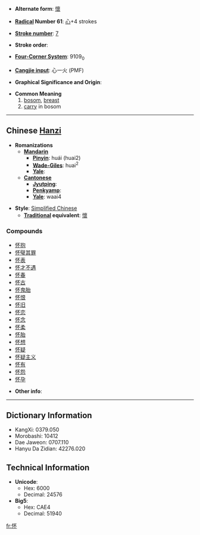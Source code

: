 * '''Alternate form''': [[懷]]

* '''[[Wiktionary:Chinese radical index| Radical]] Number 61''': [[Wiktionary:Chinese radical index 心|心]]+4 strokes

* '''[[Wiktionary:Chinese total strokes index|Stroke number]]''': [[Wiktionary:Chinese total strokes index 7|7]]

* '''Stroke order''': 

* '''[[Wiktionary:Chinese four corner index|Four-Corner System]]''': 9109<sub>0</sub>

* '''[[Wiktionary:Chinese Cangjie index|Cangjie input]]''': 心一火 (PMF)

* '''Graphical Significance and Origin''': 

* '''Common Meaning'''
*#[[bosom]], [[breast]]
*# [[carry]] in bosom

----

== Chinese [[Hanzi]] ==

* '''Romanizations'''
** '''[[Mandarin]]'''
*** '''[[Pinyin]]''': huái (huai2)
*** '''[[Wade-Giles]]''': huai<sup>2</sup>
*** '''[[Yale]]''': 
** '''[[Cantonese]]'''
*** '''[[Jyutping]]''':
*** '''[[Penkyamp]]''': 
*** '''[[Yale]]''': waai4

* '''Style''': [[Simplified Chinese]] 
** '''[[Traditional Chinese|Traditional]] equivalent''': [[懷]]

===Compounds===
*[[怀抱]]
*[[怀璧其罪]]
*[[怀表]]
*[[怀才不遇]]
*[[怀春]]
*[[怀古]]
*[[怀鬼胎]]
*[[怀恨]]
*[[怀旧]]
*[[怀恋]]
*[[怀念]]
*[[怀柔]]
*[[怀胎]]
*[[怀想]]
*[[怀疑]]
*[[怀疑主义]]
*[[怀有]]
*[[怀怨]]
*[[怀孕]]

* '''Other info''': 

----

== Dictionary Information ==

* KangXi: 0379.050
* Morobashi: 10412
* Dae Jaweon: 0707.110
* Hanyu Da Zidian: 42276.020

== Technical Information ==

* '''Unicode''':
** Hex: 6000
** Decimal: 24576
* '''Big5''':
** Hex: CAE4
** Decimal: 51940

[[fr:怀]]